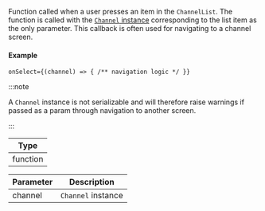 Function called when a user presses an item in the `ChannelList`.
The function is called with the [`Channel` instance](https://getstream.io/chat/docs/javascript/creating_channels/?language=javascript) corresponding to the list item as the only parameter.
This callback is often used for navigating to a channel screen.

#### Example

```tsx
onSelect={(channel) => { /** navigation logic */ }}
```

:::note

A `Channel` instance is not serializable and will therefore raise warnings if passed as a param through navigation to another screen.

:::

| Type |
| - |
| function |

| Parameter | Description |
| - | - |
| channel | `Channel` instance |
